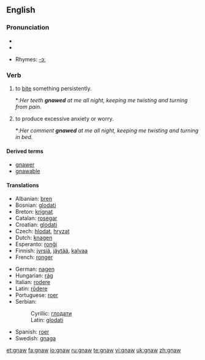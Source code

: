 ==English==

===Pronunciation===
* {{IPA|/nɔː/}}
*{{audio|en-us-gnaw.ogg|Audio (US)}}

* Rhymes: [[Rhymes:English:-ɔː|-ɔː]]



===Verb===
{{en-verb}}
#{{transitive}} to [[bite]] something persistently.
#*:''Her teeth '''gnawed''' at me all night, keeping me twisting and turning from pain.''
#{{intransitive}} to produce excessive anxiety or worry.
#*:''Her comment '''gnawed''' at me all night, keeping me twisting and turning in bed.''

====Derived terms====
*[[gnawer]]
*[[gnawable]]

====Translations====
{{trans-top|to bite something persistently}}
*Albanian: [[bren]]
*Bosnian: [[glodati]]
*Breton: [[krignat]]
*Catalan: [[rosegar]]
*Croatian: [[glodati]]
*Czech: [[hlodat]], [[hryzat]]
*Dutch: [[knagen]]
*Esperanto: [[ronĝi]]
*Finnish: [[jyrsiä]], [[jäytää]], [[kalvaa]]
*French: [[ronger]]
{{trans-mid}}
*German: [[nagen]]
*Hungarian: [[rág]]
*Italian: [[rodere]]
*Latin:  [[rōdere]]
*Portuguese: [[roer]]
*Serbian:
*:Cyrillic: [[глодати]]
*:Latin: [[glodati]]
*Spanish: [[roer]]
*Swedish: [[gnaga]]
{{trans-bottom}}

[[et:gnaw]]
[[fa:gnaw]]
[[io:gnaw]]
[[ru:gnaw]]
[[te:gnaw]]
[[vi:gnaw]]
[[uk:gnaw]]
[[zh:gnaw]]